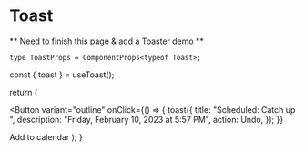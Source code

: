 # Toast


** Need to finish this page & add a Toaster demo **

```tsx
type ToastProps = ComponentProps<typeof Toast>;
```

  const { toast } = useToast();

return (

<Button
  variant="outline"
  onClick={() => {
    toast({
      title: "Scheduled: Catch up ",
      description: "Friday, February 10, 2023 at 5:57 PM",
      action: <ToastAction altText="Goto schedule to undo">Undo</ToastAction>,
    });
  }}
>
  Add to calendar
</Button>
); }

<div className="pb-24">
  <DocsComponentLayout
    propInfo={[
      {
        name: "className",
        type: "string",
        defaultValue: "undefined",
        description: "The CSS class name for styling the button.",
      },
    ]}
  >
    <ToastDemo />
  </DocsComponentLayout>
</div>
